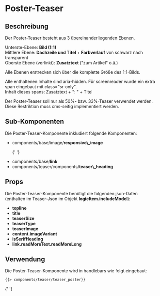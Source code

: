 
<Meta of={TeaserPosterStories} />

# Poster-Teaser

## Beschreibung

Der Poster-Teaser besteht aus 3 übereinanderliegenden Ebenen.

Unterste-Ebene: <b>Bild (1:1)</b><br />
Mittlere Ebene: <b>Dachzeile und Titel</b> + <b>Farbverlauf</b> von schwarz nach transparent<br />
Oberste Ebene (verlinkt): <b>Zusatztext</b> ("zum Artikel" o.ä.)<br />

Alle Ebenen erstrecken sich über die komplette Größe des 1:1-Bilds.

Alle enthaltenen Inhalte sind aria-hidden. Für screenreader wurde ein extra span eingebaut mit class="sr-only".<br />
Inhalt dieses spans: Zusatztext + ": " + Titel

Der Poster-Teaser soll nur als 50%- bzw. 33%-Teaser verwendet werden. Diese Restriktion muss cms-seitig implementiert werden.

## Sub-Komponenten

Die Poster-Teaser-Komponente inkludiert folgende Komponenten:

<ul>
  <li>
    components/base/image/<b>responsive\_image</b>
  </li>

{' '}

<li>
    components/base/<b>link</b>
</li>

  <li>
    components/teaser/components/<b>teaser\_heading</b>
  </li>
</ul>

## Props

Die Poster-Teaser-Komponente benötigt die folgenden json-Daten (enthalten im Teaser-Json im Objekt <b>logicItem.includeModel</b>):

<ul>
  <li>
    <b>topline</b>
  </li>

<li>
    <b>title</b>
</li>

<li>
    <b>teaserSize</b>
</li>

<li>
    <b>teaserType</b>
</li>
<li>
    <b>teaserImage</b>
</li>
<li>
    <b>content.imageVariant</b>
</li>
<li>
    <b>isSerifHeading</b>
</li>
  <li>
    <b>link.readMoreText.readMoreLong</b>
  </li>
</ul>

## Verwendung

Die Poster-Teaser-Komponente wird in handlebars wie folgt eingebaut:

```html
{{> components/teaser/teaser_poster}}
```

<Canvas withToolbar>
  <Story of={TeaserPosterStories.Poster50} />

{' '}

<Story of={TeaserPosterStories.Poster33} />

  <Story of={TeaserPosterStories.Poster33MitLabel} />
</Canvas>

<ArgTypes story="Poster 50" />

